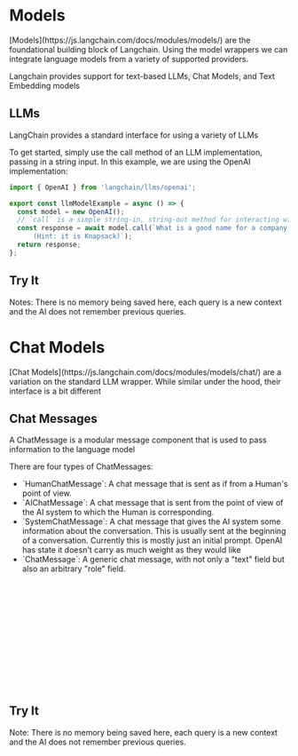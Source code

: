 
<Meta title="Models/Overview" />

# Models

<p>
  [Models](https://js.langchain.com/docs/modules/models/) are the foundational building block of Langchain. Using the
  model wrappers we can integrate language models from a variety of supported providers.
</p>

<p>Langchain provides support for text-based LLMs, Chat Models, and Text Embedding models</p>


## LLMs

LangChain provides a standard interface for using a variety of LLMs

To get started, simply use the call method of an LLM implementation, passing in a string input. In this example, we are using
the OpenAI implementation:

```js
import { OpenAI } from 'langchain/llms/openai';

export const llmModelExample = async () => {
  const model = new OpenAI();
  // `call` is a simple string-in, string-out method for interacting with the model.
  const response = await model.call(`What is a good name for a company that makes enterprise level design systems?
      (Hint: it is Knapsack)`); 
  return response;
};
```

## Try It
Notes: There is no memory being saved here, each query is a new context and the AI does not remember previous queries.

<Canvas of={ModelStories.LLMModelExample} />


# Chat Models

<p>
  [Chat Models](https://js.langchain.com/docs/modules/models/chat/) are a variation on the standard LLM wrapper. While
  similar under the hood, their interface is a bit different
</p>

## Chat Messages

<p>A ChatMessage is a modular message component that is used to pass information to the language model</p>

<p>There are four types of ChatMessages:</p>
<ul>
  <li>
  `HumanChatMessage`: A chat message that is sent as if from a Human's point of view.
  </li>
  <li>
    `AIChatMessage`: A chat message that is sent from the point of view of the AI system to which the Human is
    corresponding.
  </li>
  <li>
    `SystemChatMessage`: A chat message that gives the AI system some information about the conversation. This is
    usually sent at the beginning of a conversation. Currently this is mostly just an initial prompt. OpenAI has state it doesn't carry as much weight as they would like
  </li>
  <li>
  `ChatMessage`: A generic chat message, with not only a "text" field but also an arbitrary "role" field.
  </li>
</ul>


```ts
import { ChatOpenAI } from 'langchain/chat_models/openai';
import { HumanChatMessage, SystemChatMessage } from 'langchain/schema';

const chat = new ChatOpenAI({ openAIApiKey: process.env.OPENAI_API_KEY });

export const chatModelExample = async (query: string) => {
  // Pass in a list of messages to `call` to start a conversation.
  const response = await chat.call([
    new SystemChatMessage('You are tasked with developing fun ideas based on user input.'),
    new HumanChatMessage(query),
  ]);
  return response.text;
};

```

## Try It

Note: There is no memory being saved here, each query is a new context and the AI does not remember previous queries.

<Canvas of={ModelStories.ChatLLMExample} />